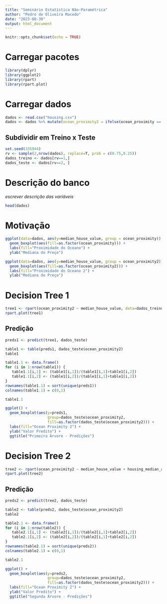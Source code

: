```yaml
---
title: "Seminário Estatística Não-Paramétrica"
author: "Pedro de Oliveira Macedo"
date: "2023-08-30"
output: html_document 
---
```


```r
knitr::opts_chunk$set(echo = TRUE)
```



# Carregar pacotes

```r
library(dplyr)
library(ggplot2)
library(rpart)
library(rpart.plot)
```

# Carregar dados

```r
dados <- read.csv("housing.csv")
dados <- dados %>% mutate(ocean_proximity2 = ifelse(ocean_proximity == "INLAND",1,0))
```


## Subdividir em Treino x Teste

```r
set.seed(335944)
rv <- sample(2,nrow(dados), replace=T, prob = c(0.75,0.25))
dados_treino <- dados[rv==1,]
dados_teste <- dados[rv==2, ]
```


# Descrição do banco

*escrever descrição das variáveis*

```r
head(dados)
```


# Motivação

```r
ggplot(data=dados, aes(y=median_house_value, group = ocean_proximity)) +
  geom_boxplot(aes(fill=as.factor(ocean_proximity))) +
  labs(fill="Proximidade do Oceano") +
  ylab("Mediana do Preço")

ggplot(data=dados, aes(y=median_house_value, group = ocean_proximity2)) +
  geom_boxplot(aes(fill=as.factor(ocean_proximity2))) +
  labs(fill="Proximidade do Oceano 2") +
  ylab("Mediana do Preço")


```

















# Decision Tree 1

```r
tree1 <- rpart(ocean_proximity2 ~ median_house_value, data=dados_treino)
rpart.plot(tree1)
```

## Predição

```r
preds1 <- predict(tree1, dados_teste)

table1 <- table(preds1, dados_teste$ocean_proximity2)
table1

table1.1 <- data.frame()
for (i in 1:nrow(table1)) {
   table1.1[i,1] <- (table1[i,1])/(table1[i,1]+table1[i,2])
   table1.1[i,2] <- (table1[i,2])/(table1[i,1]+table1[i,2])
}
rownames(table1.1) = sort(unique(preds1))
colnames(table1.1) = c(0,1)

table1.1

ggplot() +
  geom_boxplot(aes(y=preds1, 
                   group=dados_teste$ocean_proximity2, 
                   fill=as.factor(dados_teste$ocean_proximity2))) +
  labs(fill="Ocean Proximity 2") +
  ylab("Valor Predito") +
  ggtitle("Primeira Árvore - Predições")
```



# Decision Tree 2

```r
tree2 <- rpart(ocean_proximity2 ~ median_house_value + housing_median_age + total_rooms + total_bedrooms + population + households + median_income, data=dados_treino)
rpart.plot(tree2)
```

## Predição

```r
preds2 <- predict(tree2, dados_teste)

table2 <- table(preds2, dados_teste$ocean_proximity2)
table2

table2.1 <- data.frame()
for (i in 1:nrow(table2)) {
   table2.1[i,1] <- (table2[i,1])/(table2[i,1]+table2[i,2])
   table2.1[i,2] <- (table2[i,2])/(table2[i,1]+table2[i,2])
}
rownames(table2.1) = sort(unique(preds2))
colnames(table2.1) = c(0,1)

table2.1

ggplot() +
  geom_boxplot(aes(y=preds2, 
                   group=dados_teste$ocean_proximity2, 
                   fill=as.factor(dados_teste$ocean_proximity2))) +
  labs(fill="Ocean Proximity 2") +
  ylab("Valor Predito") +
  ggtitle("Segunda Árvore - Predições")
```